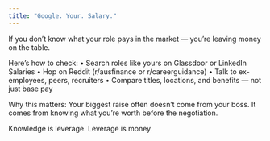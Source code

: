 ```yaml
---
title: "Google. Your. Salary."
---
```



<div className={styles.preserve}>

If you don’t know what your role pays in the market — you’re leaving money on the table.

Here’s how to check:
 • Search roles like yours on Glassdoor or LinkedIn Salaries
 • Hop on Reddit (r/ausfinance or r/careerguidance)
 • Talk to ex-employees, peers, recruiters
 • Compare titles, locations, and benefits — not just base pay

Why this matters:
Your biggest raise often doesn’t come from your boss.
It comes from knowing what you’re worth before the negotiation.

Knowledge is leverage.
Leverage is money



</div>
